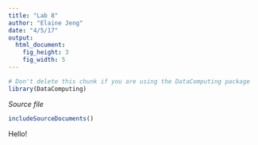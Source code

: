 ```yaml
---
title: "Lab 8"
author: "Elaine Jeng"
date: "4/5/17"
output: 
  html_document:
    fig_height: 3
    fig_width: 5
---
```

<!-- Don't edit in between this line and the one below -->
```r
# Don't delete this chunk if you are using the DataComputing package
library(DataComputing)
```
*Source file* 
```r
includeSourceDocuments()
```
<!-- Don't edit the material above this line -->


Hello!